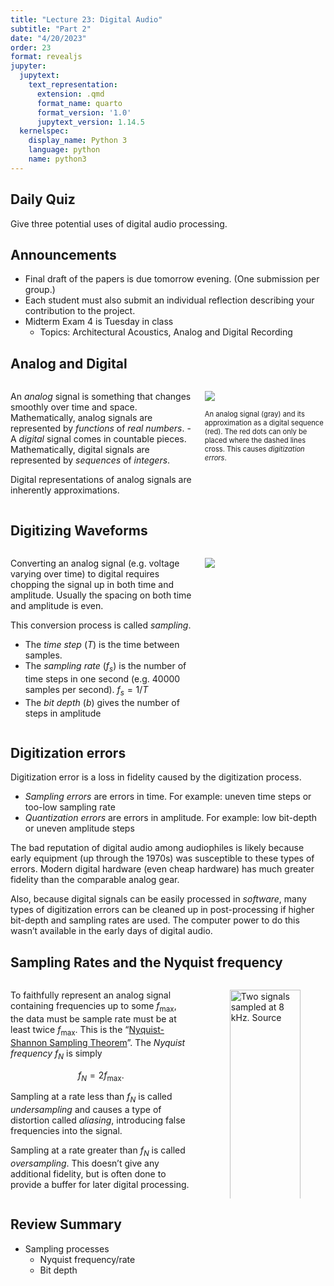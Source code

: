 ```yaml
---
title: "Lecture 23: Digital Audio"
subtitle: "Part 2"
date: "4/20/2023"
order: 23
format: revealjs
jupyter:
  jupytext:
    text_representation:
      extension: .qmd
      format_name: quarto
      format_version: '1.0'
      jupytext_version: 1.14.5
  kernelspec:
    display_name: Python 3
    language: python
    name: python3
---
```


## Daily Quiz

Give three potential uses of digital audio processing.

## Announcements

- Final draft of the papers is due tomorrow evening. (One submission per group.)
- Each student must also submit an individual reflection describing your contribution to the project.
- Midterm Exam 4 is Tuesday in class
  - Topics: Architectural Acoustics, Analog and Digital Recording

## Analog and Digital

::: columns
::: {.column width="60%"}
An *analog* signal is something that changes smoothly over time and space. Mathematically, analog signals are represented by *functions* of *real numbers*. - A *digital* signal comes in countable pieces. Mathematically, digital signals are represented by *sequences* of *integers*.

Digital representations of analog signals are inherently approximations.
:::

::: {.column width="40%"}
![](figs/lecture-22/Digital.signal.discret.svg)

::: {style="font-size:80%"}
An analog signal (gray) and its approximation as a digital sequence (red).  The red dots can only be placed where the dashed lines cross.  This causes *digitization errors*.
:::
:::
:::

## Digitizing Waveforms

::: columns
::: {.column width="60%"}
Converting an analog signal (e.g. voltage varying over time) to digital requires chopping the signal up in both time and amplitude. Usually the spacing on both time and amplitude is even.

This conversion process is called *sampling*.

-   The *time step* (*T*) is the time between samples.
-   The *sampling rate* (*f~s~*) is the number of time steps in one second (e.g. 40000 samples per second). $f_s=1/T$
-   The *bit depth* (*b*) gives the number of steps in amplitude

:::

::: {.column width="40%"}
![](figs/lecture-22/Conversion_AD_DA.png)
:::
:::

## Digitization errors

Digitization error is a loss in fidelity caused by the digitization process.

- *Sampling errors* are errors in time. For example: uneven time steps or too-low sampling rate
- *Quantization errors* are errors in amplitude. For example: low bit-depth or uneven amplitude steps

::: fragment
The bad reputation of digital audio among audiophiles is likely because early equipment (up through the 1970s) was susceptible to these types of errors.  Modern digital hardware (even cheap hardware) has much greater fidelity than the comparable analog gear.
:::

::: fragment
Also, because digital signals can be easily processed in *software*, many types of digitization errors can be cleaned up in post-processing if higher bit-depth and sampling rates are used.
The computer power to do this wasn't available in the early days of digital audio.
:::

## Sampling Rates and the Nyquist frequency

::: {.columns}
::: {.column width=60% }
To faithfully represent an analog signal containing frequencies up to some *f*~max~, the data must be sample rate must be at least twice *f*~max~.  This is the "[Nyquist-Shannon Sampling Theorem](https://en.wikipedia.org/wiki/Nyquist%E2%80%93Shannon_sampling_theorem)".  The *Nyquist frequency* *f~N~* is simply

$$
f_N = 2f_\text{max}.
$$

Sampling at a rate less than *f~N~* is called *undersampling* and causes a type of distortion called *aliasing*, introducing false frequencies into the signal.

Sampling at a rate greater than *f~N~* is called *oversampling*.  This doesn't give any additional fidelity, but is often done to provide a buffer for later digital processing.
:::
::: {.column width=40%}
![Two signals sampled at 8 kHz. [Source](https://xiengineering.com/sampling-frequency-audio-aliasing/)](figs/lecture-22/1khz-and-7khz.png){ width=100%} 
:::
:::

## Review Summary

- Sampling processes
  - Nyquist frequency/rate
  - Bit depth

